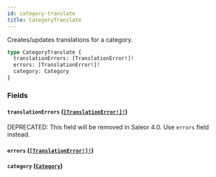```yaml
---
id: category-translate
title: CategoryTranslate
---
```


Creates/updates translations for a category.

```graphql
type CategoryTranslate {
  translationErrors: [TranslationError!]!
  errors: [TranslationError!]!
  category: Category
}
```

### Fields

#### `translationErrors` ([`[TranslationError!]!`](../../../developer/api-reference/objects/translation-error))

<span class="badge badge--warning">DEPRECATED: This field will be removed in Saleor 4.0. Use `errors` field instead.</span>

#### `errors` ([`[TranslationError!]!`](../../../developer/api-reference/objects/translation-error))

#### `category` ([`Category`](../../../developer/api-reference/objects/category))
